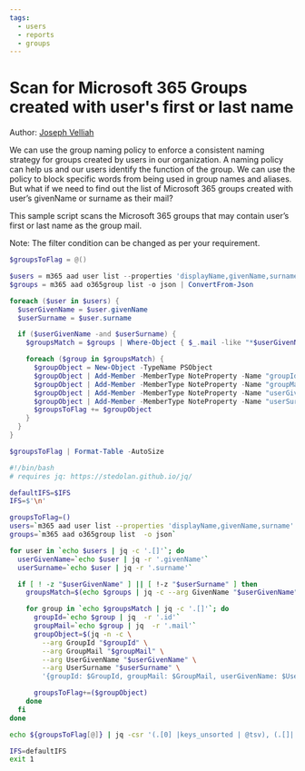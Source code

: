 ```yaml
---
tags:  
  - users
  - reports
  - groups
---
```



# Scan for Microsoft 365 Groups created with user's first or last name

Author: [Joseph Velliah](https://sprider.blog/governance-scan-office-365-groups-created-with-user-first-or-last-name-using-office-365-cli-commands)

We can use the group naming policy to enforce a consistent naming strategy for groups created by users in our organization. A naming policy can help us and our users identify the function of the group. We can use the policy to block specific words from being used in group names and aliases. But what if we need to find out the list of Microsoft 365 groups created with user’s givenName or surname as their mail?

This sample script scans the Microsoft 365 groups that may contain user’s first or last name as the group mail.

Note: The filter condition can be changed as per your requirement.

<Tabs>
  <TabItem value="PowerShell">

  ```powershell
  $groupsToFlag = @()

  $users = m365 aad user list --properties 'displayName,givenName,surname' -o json | ConvertFrom-Json
  $groups = m365 aad o365group list -o json | ConvertFrom-Json

  foreach ($user in $users) {
    $userGivenName = $user.givenName
    $userSurname = $user.surname

    if ($userGivenName -and $userSurname) {
      $groupsMatch = $groups | Where-Object { $_.mail -like "*$userGivenName*" -or $_.mail -like "*$userSurname*" }

      foreach ($group in $groupsMatch) {
        $groupObject = New-Object -TypeName PSObject
        $groupObject | Add-Member -MemberType NoteProperty -Name "groupId" -Value $group.id
        $groupObject | Add-Member -MemberType NoteProperty -Name "groupMail" -Value $group.mail
        $groupObject | Add-Member -MemberType NoteProperty -Name "userGivenName" -Value $userGivenName
        $groupObject | Add-Member -MemberType NoteProperty -Name "userSurname" -Value $userSurname
        $groupsToFlag += $groupObject
      }
    }
  }

  $groupsToFlag | Format-Table -AutoSize
  ```

  </TabItem>
  <TabItem value="Bash">

  ```bash
  #!/bin/bash
  # requires jq: https://stedolan.github.io/jq/

  defaultIFS=$IFS
  IFS=$'\n'

  groupsToFlag=()
  users=`m365 aad user list --properties 'displayName,givenName,surname' -o json`
  groups=`m365 aad o365group list  -o json`

  for user in `echo $users | jq -c '.[]'`; do
    userGivenName=`echo $user | jq -r '.givenName'`
    userSurname=`echo $user | jq -r '.surname'`

    if [ ! -z "$userGivenName" ] || [ !-z "$userSurname" ] then
      groupsMatch=$(echo $groups | jq -c --arg GivenName "$userGivenName" --arg Surname "$userSurname" 'map(select((.mail|ascii_downcase|contains($GivenName|ascii_downcase)) or (.mail|ascii_downcase|contains($Surname|ascii_downcase))))')

      for group in `echo $groupsMatch | jq -c '.[]'`; do 
        groupId=`echo $group | jq  -r '.id'`
        groupMail=`echo $group | jq  -r '.mail'`
        groupObject=$(jq -n -c \
          --arg GroupId "$groupId" \
          --arg GroupMail "$groupMail" \
          --arg UserGivenName "$userGivenName" \
          --arg UserSurname "$userSurname" \
          '{groupId: $GroupId, groupMail: $GroupMail, userGivenName: $UserGivenName, userSurname: $UserSurname}')

        groupsToFlag+=($groupObject)
      done
    fi
  done

  echo ${groupsToFlag[@]} | jq -csr '(.[0] |keys_unsorted | @tsv), (.[]|.|map(.) |@tsv)' | column -s$'\t' -t

  IFS=defaultIFS
  exit 1
  ```

  </TabItem>
</Tabs>


